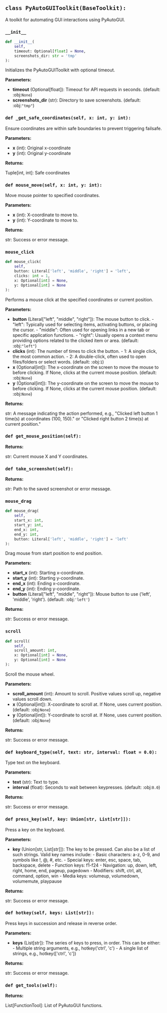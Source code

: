 <a id="camel.toolkits.pyautogui_toolkit"></a>

<a id="camel.toolkits.pyautogui_toolkit.PyAutoGUIToolkit"></a>

## `class PyAutoGUIToolkit(BaseToolkit):`

A toolkit for automating GUI interactions using PyAutoGUI.

<a id="camel.toolkits.pyautogui_toolkit.PyAutoGUIToolkit.__init__"></a>

### `__init__`

```python
def __init__(
    self,
    timeout: Optional[float] = None,
    screenshots_dir: str = 'tmp'
):
```

Initializes the PyAutoGUIToolkit with optional timeout.

**Parameters:**

- **timeout** (Optional[float]): Timeout for API requests in seconds. (default: :obj:`None`)
- **screenshots_dir** (str): Directory to save screenshots. (default: :obj:`"tmp"`)

<a id="camel.toolkits.pyautogui_toolkit.PyAutoGUIToolkit._get_safe_coordinates"></a>

### `def _get_safe_coordinates(self, x: int, y: int):`

Ensure coordinates are within safe boundaries to prevent triggering
failsafe.

**Parameters:**

- **x** (int): Original x-coordinate
- **y** (int): Original y-coordinate

**Returns:**

  Tuple[int, int]: Safe coordinates

<a id="camel.toolkits.pyautogui_toolkit.PyAutoGUIToolkit.mouse_move"></a>

### `def mouse_move(self, x: int, y: int):`

Move mouse pointer to specified coordinates.

**Parameters:**

- **x** (int): X-coordinate to move to.
- **y** (int): Y-coordinate to move to.

**Returns:**

  str: Success or error message.

<a id="camel.toolkits.pyautogui_toolkit.PyAutoGUIToolkit.mouse_click"></a>

### `mouse_click`

```python
def mouse_click(
    self,
    button: Literal['left', 'middle', 'right'] = 'left',
    clicks: int = 1,
    x: Optional[int] = None,
    y: Optional[int] = None
):
```

Performs a mouse click at the specified coordinates or current
position.

**Parameters:**

- **button** (Literal["left", "middle", "right"]): The mouse button to click. - "left": Typically used for selecting items, activating buttons, or placing the cursor. - "middle": Often used for opening links in a new tab or specific application functions. - "right": Usually opens a context menu providing options related to the clicked item or area. (default: :obj:`"left"`)
- **clicks** (int): The number of times to click the button. - 1: A single click, the most common action. - 2: A double-click, often used to open files/folders or select words. (default: :obj:`1`)
- **x** (Optional[int]): The x-coordinate on the screen to move the mouse to before clicking. If None, clicks at the current mouse position. (default: :obj:`None`)
- **y** (Optional[int]): The y-coordinate on the screen to move the mouse to before clicking. If None, clicks at the current mouse position. (default: :obj:`None`)

**Returns:**

  str: A message indicating the action performed, e.g.,
"Clicked left button 1 time(s) at coordinates (100, 150)."
or "Clicked right button 2 time(s) at current position."

<a id="camel.toolkits.pyautogui_toolkit.PyAutoGUIToolkit.get_mouse_position"></a>

### `def get_mouse_position(self):`

**Returns:**

  str: Current mouse X and Y coordinates.

<a id="camel.toolkits.pyautogui_toolkit.PyAutoGUIToolkit.take_screenshot"></a>

### `def take_screenshot(self):`

**Returns:**

  str: Path to the saved screenshot or error message.

<a id="camel.toolkits.pyautogui_toolkit.PyAutoGUIToolkit.mouse_drag"></a>

### `mouse_drag`

```python
def mouse_drag(
    self,
    start_x: int,
    start_y: int,
    end_x: int,
    end_y: int,
    button: Literal['left', 'middle', 'right'] = 'left'
):
```

Drag mouse from start position to end position.

**Parameters:**

- **start_x** (int): Starting x-coordinate.
- **start_y** (int): Starting y-coordinate.
- **end_x** (int): Ending x-coordinate.
- **end_y** (int): Ending y-coordinate.
- **button** (Literal["left", "middle", "right"]): Mouse button to use ('left', 'middle', 'right'). (default: :obj:`'left'`)

**Returns:**

  str: Success or error message.

<a id="camel.toolkits.pyautogui_toolkit.PyAutoGUIToolkit.scroll"></a>

### `scroll`

```python
def scroll(
    self,
    scroll_amount: int,
    x: Optional[int] = None,
    y: Optional[int] = None
):
```

Scroll the mouse wheel.

**Parameters:**

- **scroll_amount** (int): Amount to scroll. Positive values scroll up, negative values scroll down.
- **x** (Optional[int]): X-coordinate to scroll at. If None, uses current position. (default: :obj:`None`)
- **y** (Optional[int]): Y-coordinate to scroll at. If None, uses current position. (default: :obj:`None`)

**Returns:**

  str: Success or error message.

<a id="camel.toolkits.pyautogui_toolkit.PyAutoGUIToolkit.keyboard_type"></a>

### `def keyboard_type(self, text: str, interval: float = 0.0):`

Type text on the keyboard.

**Parameters:**

- **text** (str): Text to type.
- **interval** (float): Seconds to wait between keypresses. (default: :obj:`0.0`)

**Returns:**

  str: Success or error message.

<a id="camel.toolkits.pyautogui_toolkit.PyAutoGUIToolkit.press_key"></a>

### `def press_key(self, key: Union[str, List[str]]):`

Press a key on the keyboard.

**Parameters:**

- **key** (Union[str, List[str]]): The key to be pressed. Can also be a list of such strings. Valid key names include: - Basic characters: a-z, 0-9, and symbols like !, @, #, etc. - Special keys: enter, esc, space, tab, backspace, delete - Function keys: f1-f24 - Navigation: up, down, left, right, home, end, pageup, pagedown - Modifiers: shift, ctrl, alt, command, option, win - Media keys: volumeup, volumedown, volumemute, playpause

**Returns:**

  str: Success or error message.

<a id="camel.toolkits.pyautogui_toolkit.PyAutoGUIToolkit.hotkey"></a>

### `def hotkey(self, keys: List[str]):`

Press keys in succession and release in reverse order.

**Parameters:**

- **keys** (List[str]): The series of keys to press, in order. This can be either: - Multiple string arguments, e.g., hotkey('ctrl', 'c') - A single list of strings, e.g., hotkey(['ctrl', 'c'])

**Returns:**

  str: Success or error message.

<a id="camel.toolkits.pyautogui_toolkit.PyAutoGUIToolkit.get_tools"></a>

### `def get_tools(self):`

**Returns:**

  List[FunctionTool]: List of PyAutoGUI functions.
